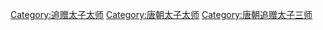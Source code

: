 [[Category:追赠太子太师|Category:追赠太子太师]]
[[Category:唐朝太子太师|Category:唐朝太子太师]]
[[Category:唐朝追赠太子三师|Category:唐朝追赠太子三师]]